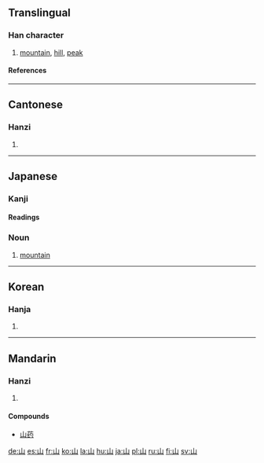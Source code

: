 ==Translingual==
{{Han stroke|[[Image:山-order.gif]]}}
===Han character===
{{Han char|rn=46|rad=山|as=00|sn=3|four=2277<sub>0</sub>|canj=山 (U)}}
# [[mountain]], [[hill]], [[peak]]
====References====
{{Han ref|kx=0307.010|dkj=07869|dj=0604.230|hdz=10759.110|uh=5C71|ud=23665|bh=A473|bd=42099}}
----
==Cantonese==
===Hanzi===
{{yue-hanzi|jyut=[[saan1]]|y=[[saan1]]}}
# {{defn|Cantonese}}
----
==Japanese==
===Kanji===
{{ja-kanji|grade=1|rs=山00}}
====Readings====
{{ja-readings|on=[[さん]] (san), [[せん]] (sen)|kun=[[やま]] (yama)}}
===Noun===
{{ja-noun|k|hira=やま|rom=yama}}
# [[mountain]]
----
==Korean==
===Hanja===
{{ko-hanja|hangeul=[[산]]|eumhun=뫼|rv=san|mr=san}}
# {{defn|Korean}}
----

==Mandarin==

===Hanzi===
{{cmn-hanzi|pin=[[shān]] (shan1)|wg=shan<sup>1</sup>}}

# {{defn|Mandarin}}

====Compounds====
*[[山药]]

[[de:山]]
[[es:山]]
[[fr:山]]
[[ko:山]]
[[la:山]]
[[hu:山]]
[[ja:山]]
[[pl:山]]
[[ru:山]]
[[fi:山]]
[[sv:山]]